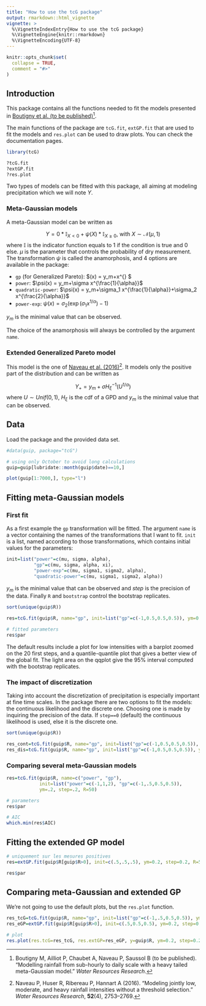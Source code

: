 ---
title: "How to use the tcG package"
output: rmarkdown::html_vignette
vignette: >
  %\VignetteIndexEntry{How to use the tcG package}
  %\VignetteEngine{knitr::rmarkdown}
  %\VignetteEncoding{UTF-8}
---

```{r, include = FALSE}
knitr::opts_chunk$set(
  collapse = TRUE,
  comment = "#>"
)
```

## Introduction 

This package contains all the functions needed to fit the models presented in [Boutigny et al. (to be published)](link)^[Boutigny M, Ailliot P, Chaubet A, Naveau P, Saussol B (to be published). “Modelling rainfall from sub-hourly to daily scale with a heavy tailed meta-Gaussian model.” *Water Resources Research*.].

The main functions of the package are `tcG.fit`, `extGP.fit` that are used to fit the models and `res.plot` can be used to draw plots. You can check the documentation pages.

```{r setup}
library(tcG)
```

```{r,eval=F}
?tcG.fit
?extGP.fit
?res.plot

```


Two types of models can be fitted with this package, all aiming at modeling precipitation which we will note $Y$. 

### Meta-Gaussian models

A meta-Gaussian model can be written as

$$ Y = 0*\mathbb{I}_{X<0} + \psi(X)*\mathbb{I}_{X\geq0} \text{,       with } X\sim \mathcal{N}(\mu,1) $$
where $\mathbb{I}$ is the indicator function equals to 1 if the condition is true and 0 else. $\mu$ is the parameter that controls the probability of dry measurement.
The transformation $\psi$ is called the anamorphosis, and 4 options are available in the package:

- `gp` (for Generalized Pareto): $\psi(x) = y_m+\sigma x^{\frac{1}{\alpha}}\exp{\frac{\xi x^2}{2}} $
- `power`: $\psi(x) = y_m+\sigma x^{\frac{1}{\alpha}}$
- `quadratic-power`: $\psi(x) = y_m+\sigma_1 x^{\frac{1}{\alpha}}+\sigma_2 x^{\frac{2}{\alpha}}$ 
- `power-exp`: $\psi(x) = \sigma_2 (\exp(\sigma_1x^{1/\alpha})-1)$

$y_m$ is the minimal value that can be observed.


The choice of the anamorphosis will always be controlled by the argument `name`.


### Extended Generalized Pareto model

This model is the one of [Naveau et al. (2016)](https://agupubs.onlinelibrary.wiley.com/doi/pdfdirect/10.1002/2015WR018552)^[Naveau P, Huser R, Ribereau P, Hannart A (2016). “Modeling jointly low, moderate, and heavy rainfall intensities without a threshold selection.” *Water Resources Research*, **52**(4), 2753–2769.]. It  models only the positive part of the distribution and can be written as

$$ Y_+ =  y_m + \sigma H^{-1}_\xi(U^{1/\alpha})$$
where $U \sim Unif(0,1)$, $H_\xi$ is the cdf of a GPD and $y_m$ is the minimal value that can be observed.

## Data

Load the package and the provided data set. 

```{r}
#data(guip, package="tcG")

# using only October to avoid long calculations
guip=guip[lubridate::month(guip$date)==10,]

plot(guip[1:7000,], type="l")
```


## Fitting meta-Gaussian models

### First fit

As a first example the `gp` transformation will be fitted. The argument `name` is a vector containing the names of the transformations that I want to fit. `init` is a list, named according to those transformations, which contains initial values for the parameters:

```{r, eval=F}
init=list("power"=c(mu, sigma, alpha),
          "gp"=c(mu, sigma, alpha, xi),
          "power-exp"=c(mu, sigma1, sigma2, alpha),
          "quadratic-power"=c(mu, sigma1, sigma2, alpha))
```

$y_m$ is the minimal value that can be observed and $step$ is the precision of the data. Finally `R` and `bootstrap` control the bootstrap replicates.

```{r}
sort(unique(guip$R))

res=tcG.fit(guip$R, name="gp", init=list("gp"=c(-1,0.5,0.5,0.5)), ym=0.2, step=0.2, R=50)

# fitted parameters
res$par
```


The default results include a plot for low intensities with a barplot zoomed on the 20 first steps, and a quantile-quantile plot that gives a better view of the global fit. The light area on the qqplot give the 95\% interval computed with the bootstrap replicates.

### The impact of discretization

Taking into account the discretization of precipitation is especially important at fine time scales. In the package there are two options to fit the models: the continuous likelihood and the discrete one. Choosing one is made by inquiring the precision of the data. If `step==0` (default) the continuous likelihood is used, else it is the discrete one.
 
```{r}
sort(unique(guip$R))

res_cont=tcG.fit(guip$R, name="gp", init=list("gp"=c(-1,0.5,0.5,0.5)), ym=0, step=0, R=50)
res_dis=tcG.fit(guip$R, name="gp", init=list("gp"=c(-1,0.5,0.5,0.5)), ym=0.2, step=0.2, R=50)
```

### Comparing several meta-Gaussian models

```{r}
res=tcG.fit(guip$R, name=c("power", "gp"),
            init=list("power"=c(-1,1,2), "gp"=c(-1,.5,0.5,0.5)),
            ym=.2, step=.2, R=50)

# parameters
res$par

# AIC
which.min(res$AIC)
```


## Fitting the extended GP model

```{r}
# uniquement sur les mesures positives
res=extGP.fit(guip$R[guip$R>0], init=c(.5,.5,.5), ym=0.2, step=0.2, R=50)

res$par
```


## Comparing meta-Gaussian and extended GP

We're not going to use the default plots, but the `res.plot` function.

```{r}
res_tcG=tcG.fit(guip$R, name="gp", init=list("gp"=c(-1,.5,0.5,0.5)), ym=0.2, step=0.2, R=50, plots=FALSE)
res_eGP=extGP.fit(guip$R[guip$R>0], init=c(.5,0.5,0.5), ym=0.2, step=0.2, R=50, plots=FALSE)

# plot
res.plot(res.tcG=res_tcG, res.extGP=res_eGP, y=guip$R, ym=0.2, step=0.2, choice="qqplot")
```

